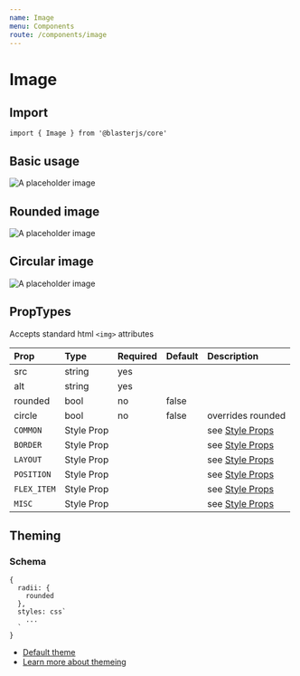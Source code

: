 ```yaml
---
name: Image
menu: Components
route: /components/image
---
```



# Image

## Import
`import { Image } from '@blasterjs/core'`

## Basic usage
<Playground>
  <Image
    src="https://via.placeholder.com/150x150"
    alt="A placeholder image"
  />
</Playground>

## Rounded image
<Playground>
  <Image
    src="https://via.placeholder.com/150x150"
    alt="A placeholder image"
    rounded
  />
</Playground>

## Circular image
<Playground>
  <Image
    src="https://via.placeholder.com/150x150"
    alt="A placeholder image"
    circle
  />
</Playground>


## PropTypes
Accepts standard html `<img>` attributes

| Prop | Type | Required | Default | Description |
|:-----|:-----|:---------|:--------|:------------|
| src | string | yes | | |
| alt | string | yes | | |
| rounded | bool | no | false | |
| circle | bool | no | false | overrides rounded |
| `COMMON` | Style Prop |  |  | see [Style Props](/style-props) |
| `BORDER` | Style Prop |  |  | see [Style Props](/style-props) |
| `LAYOUT` | Style Prop |  |  | see [Style Props](/style-props) |
| `POSITION` | Style Prop |  |  | see [Style Props](/style-props) |
| `FLEX_ITEM` | Style Prop |  |  | see [Style Props](/style-props) |
| `MISC` | Style Prop |  |  | see [Style Props](/style-props) |


## Theming

### Schema
```
{
  radii: {
    rounded
  },
  styles: css`
    ...
  `
}
```

- [Default theme](https://github.com/raster-foundry/blasterjs/tree/master/packages/core/theme/components/image)
- [Learn more about themeing](/blaster-theme)
